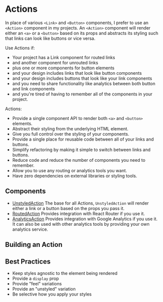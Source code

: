 
<Meta title="Components/Actions/Intro" />

# Actions

In place of various `<Link>` and `<Button>` components, I prefer
to use an `<Action>` component in my projects. An `<Action>` component will
render either an `<a>` or a `<button>` based on its props and abstracts
its styling such that links can look like buttons or vice versa.

Use Actions if:

- Your project has a Link component for routed links
- and another component for unrouted links
- plus one or more components for button elements
- and your design includes links that look like button components
- and your design includes buttons that look like your link components
- and you need to share functionality like analytics between both button and link components
- and you're tired of having to remember all of the components in your project.

Actions:

- Provide a single component API to render both `<a>` and `<button>` elements.
- Abstract their styling from the underlying HTML element.
- Give you full control over the styling of your components.
- Provide a single place for reusable code between all of your links and buttons.
- Simplify refactoring by making it simple to switch between links and buttons.
- Reduce code and reduce the number of components you need to remember.
- Allow you to use any routing or analytics tools you want.
- Have zero dependencies on external libraries or styling tools.

## Components

- [UnstyledAction](/docs/components-actions-unstyled-actions--unstyled-actions)
  The base for all Actions, `UnstyledAction` will render either a link or a button
  based on the props you pass it.
- [RoutedAction](/docs/components-actions-routed-actions--routed-actions)
  Provides integration with React Router if you use it.
- [AnalyticsAction](/docs/components-actions-analytics-actions--analytics-actions)
  Provides integration with Google Analytics if you use it. It can also be used
  with other analytics tools by providing your own analytics service.

## Building an Action

## Best Practices

- Keep styles agnostic to the element being rendered
- Provide a `display` prop
- Provide "feel" variations
- Provide an "unstyled" variation
- Be selective how you apply your styles
